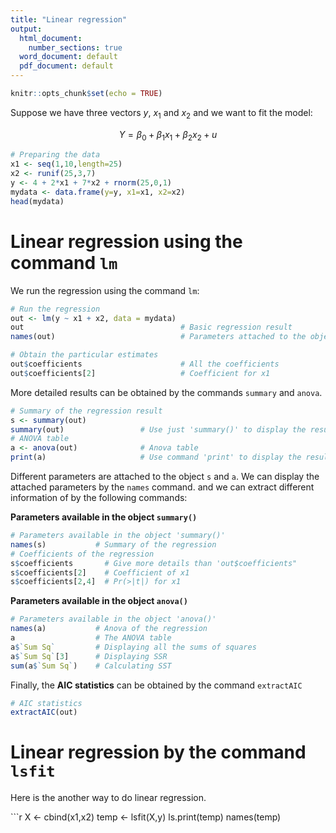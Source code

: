 ```yaml
---
title: "Linear regression"
output:
  html_document:
    number_sections: true
  word_document: default
  pdf_document: default
---
```


```r
knitr::opts_chunk$set(echo = TRUE)
```


Suppose we have three vectors $y$, $x_1$ and $x_2$ and we want to fit the model:

$$Y=\beta_0+\beta_1{x_1}+\beta_2{x_2}+u$$

```r
# Preparing the data
x1 <- seq(1,10,length=25)
x2 <- runif(25,3,7)
y <- 4 + 2*x1 + 7*x2 + rnorm(25,0,1)
mydata <- data.frame(y=y, x1=x1, x2=x2)
head(mydata)
```

# Linear regression using the command `lm`

We run the regression using the command `lm`:

```r
# Run the regression
out <- lm(y ~ x1 + x2, data = mydata)
out                                   # Basic regression result
names(out)                            # Parameters attached to the object 'out'

# Obtain the particular estimates
out$coefficients                      # All the coefficients
out$coefficients[2]                   # Coefficient for x1
```

More detailed results can be obtained by the commands `summary` and `anova`.

```r
# Summary of the regression result
s <- summary(out)            
summary(out)                 # Use just 'summary()' to display the result
# ANOVA table
a <- anova(out)              # Anova table
print(a)                     # Use command 'print' to display the result
```

Different parameters are attached to the object `s` and `a`. We can display the attached parameters by the `names` command. and we can extract different information of by the following commands:\

**Parameters available in the object `summary()`**

```r
# Parameters available in the object 'summary()'
names(s)           # Summary of the regression
# Coefficients of the regression
s$coefficients       # Give more details than 'out$coefficients"
s$coefficients[2]    # Coefficient of x1
s$coefficients[2,4]  # Pr(>|t|) for x1
```

**Parameters available in the object `anova()`**
```r
# Parameters available in the object 'anova()'
names(a)           # Anova of the regression
a                  # The ANOVA table
a$`Sum Sq`         # Displaying all the sums of squares
a$`Sum Sq`[3]      # Displaying SSR
sum(a$`Sum Sq`)    # Calculating SST
```

Finally, the **AIC statistics** can be obtained by the command `extractAIC`
```r
# AIC statistics
extractAIC(out)
```

# Linear regression by the command `lsfit`

Here is the another way to do linear regression.

```r
X <- cbind(x1,x2)
temp <- lsfit(X,y)
ls.print(temp)
names(temp)

